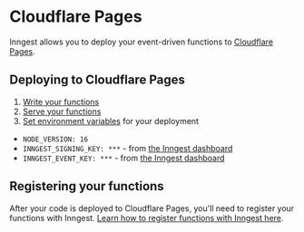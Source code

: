# Cloudflare Pages


Inngest allows you to deploy your event-driven functions to [Cloudflare Pages](https://pages.cloudflare.com/).

## Deploying to Cloudflare Pages

1. [Write your functions](/docs/functions)
2. [Serve your functions](/docs/sdk/serve#framework-cloudflare)
3. [Set environment variables](https://developers.cloudflare.com/pages/get-started/#environment-variables) for your deployment
  - `NODE_VERSION: 16`
  - `INNGEST_SIGNING_KEY: ***` - from [the Inngest dashboard](https://app.inngest.com/env/production/manage/signing-key)
  - `INNGEST_EVENT_KEY: ***` - from [the Inngest dashboard](https://app.inngest.com/env/production/manage/keys)

##  Registering your functions

After your code is deployed to Cloudflare Pages, you'll need to register your functions with Inngest. [Learn how to register functions with Inngest here](/docs/deploy#deploying-manually-via-the-inngest-dashboard).

